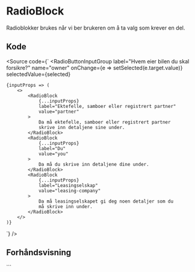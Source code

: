 
<Meta of={RadioBlockStories} />

# RadioBlock

Radioblokker brukes når vi ber brukeren om å ta valg som krever en del.

## Kode

<Source
    code={`
<RadioButtonInputGroup
    label="Hvem eier bilen du skal forsikre?"
    name="owner"
    onChange={e => setSelected(e.target.value)}
    selectedValue={selected}
>
    {inputProps => (
        <>
            <RadioBlock
                {...inputProps}
                label="Ektefelle, samboer eller registrert partner"
                value="partner"
            >
                Da må ektefelle, samboer eller registrert partner
                skrive inn detaljene sine under.
            </RadioBlock>
            <RadioBlock
                {...inputProps}
                label="Du"
                value="you"
            >
                Da må du skrive inn detaljene dine under.
            </RadioBlock>
            <RadioBlock
                {...inputProps}
                label="Leasingselskap"
                value="leasing-company"
            >
                Da må leasingselskapet gi deg noen detaljer som du
                må skrive inn under.
            </RadioBlock>
        </>
    )}
</RadioButtonInputGroup>
`}
/>

## Forhåndsvisning

<Canvas of={RadioBlockStories.Standard} />
<Controls of={RadioBlockStories.Standard} />
```
